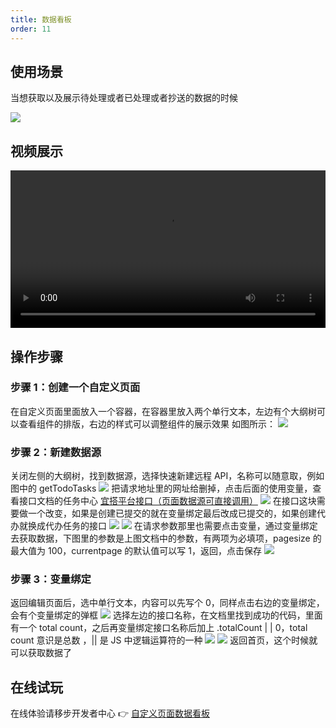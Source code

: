 ```yaml
---
title: 数据看板
order: 11
---
```


## 使用场景

当想获取以及展示待处理或者已处理或者抄送的数据的时候

![](https://img.alicdn.com/imgextra/i3/O1CN01dfgNKa1lVRMgdaDLm_!!6000000004824-2-tps-1391-910.png_.webp)

## 视频展示

<video width="100%" controls>
  <source
    src="https://cloud.video.taobao.com/play/u/null/p/1/e/6/t/1/d/ud/366311695065.mp4"
    type="video/mp4"
  ></source>
</video>

## 操作步骤

### 步骤 1：创建一个自定义页面

在自定义页面里面放入一个容器，在容器里放入两个单行文本，左边有个大纲树可以查看组件的排版，右边的样式可以调整组件的展示效果
如图所示：
![](https://img.alicdn.com/imgextra/i1/O1CN013tsiuu1WFfULsyixG_!!6000000002759-2-tps-1767-922.png_.webp)

### 步骤 2：新建数据源

关闭左侧的大纲树，找到数据源，选择快速新建远程 API，名称可以随意取，例如图中的 getTodoTasks
![](https://img.alicdn.com/imgextra/i1/O1CN0199BdOz1mDPO30SYDL_!!6000000004920-2-tps-1807-906.png_.webp)
把请求地址里的网址给删掉，点击后面的使用变量，查看接口文档的任务中心
[宜搭平台接口（页面数据源可直接调用）](https://www.yuque.com/yida/support/aql605?view=doc_embed&inner=Z6LX4)
![](https://img.alicdn.com/imgextra/i2/O1CN01V6aCSX1F19T8M3KQA_!!6000000000426-2-tps-1764-913.png_.webp)
在接口这块需要做一个改变，如果是创建已提交的就在变量绑定最后改成已提交的，如果创建代办就换成代办任务的接口
![](https://img.alicdn.com/imgextra/i2/O1CN01LjJ5V01b0A9rQItYW_!!6000000003402-2-tps-1035-714.png_.webp)
![](https://img.alicdn.com/imgextra/i4/O1CN01qg6eSk28QcMFEvZ75_!!6000000007927-2-tps-1822-956.png_.webp)
在请求参数那里也需要点击变量，通过变量绑定去获取数据，下图里的参数是上图文档中的参数，有两项为必填项，pagesize 的最大值为 100，currentpage 的默认值可以写 1，返回，点击保存
![](https://img.alicdn.com/imgextra/i1/O1CN01ydVpKC1cdNgvzF9XB_!!6000000003623-2-tps-1037-713.png_.webp)

### 步骤 3：变量绑定

返回编辑页面后，选中单行文本，内容可以先写个 0，同样点击右边的变量绑定，会有个变量绑定的弹框
![](https://img.alicdn.com/imgextra/i4/O1CN01wEoCT31tO7y5b2KmS_!!6000000005891-2-tps-1758-906.png_.webp)
选择左边的接口名称，在文档里找到成功的代码，里面有一个 total count，之后再变量绑定接口名称后加上 .totalCount | | 0，total count 意识是总数 ，|| 是 JS 中逻辑运算符的一种
![](https://img.alicdn.com/imgextra/i4/O1CN01rHpJ4L1W0YQ92caa1_!!6000000002726-2-tps-1031-705.png_.webp)
![](https://img.alicdn.com/imgextra/i2/O1CN01YbEeyv23FYiJaUCjC_!!6000000007226-2-tps-1022-863.png_.webp)
返回首页，这个时候就可以获取数据了

## 在线试玩

在线体验请移步开发者中心 👉 [自定义页面数据看板](https://www.aliwork.com/developer/custom-lookPage)
